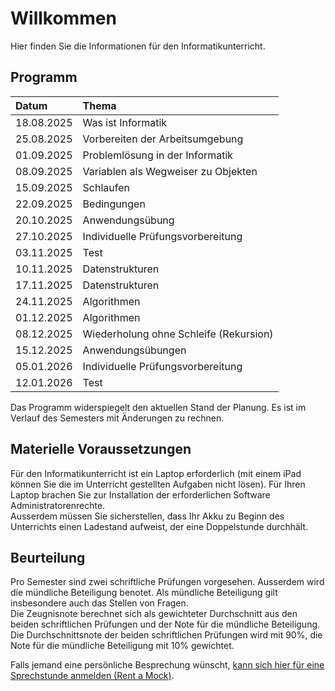 # Willkommen

Hier finden Sie die Informationen für den Informatikunterricht.

## Programm

| Datum | Thema |
| :--- | :--- |
| 18.08.2025 | Was ist Informatik |
| 25.08.2025 | Vorbereiten der Arbeitsumgebung |
| 01.09.2025 | Problemlösung in der Informatik |
| 08.09.2025 | Variablen als Wegweiser zu Objekten |
| 15.09.2025 | Schlaufen |
| 22.09.2025 | Bedingungen |
| 20.10.2025 | Anwendungsübung |
| 27.10.2025 | Individuelle Prüfungsvorbereitung |
| 03.11.2025 | Test |
| 10.11.2025 | Datenstrukturen |
| 17.11.2025 | Datenstrukturen |
| 24.11.2025 | Algorithmen |
| 01.12.2025 | Algorithmen |
| 08.12.2025 | Wiederholung ohne Schleife (Rekursion) |
| 15.12.2025 | Anwendungsübungen |
| 05.01.2026 | Individuelle Prüfungsvorbereitung |
| 12.01.2026 | Test |

Das Programm widerspiegelt den aktuellen Stand der Planung. Es ist im
Verlauf des Semesters mit Änderungen zu rechnen.

## Materielle Voraussetzungen

Für den Informatikunterricht ist ein Laptop erforderlich (mit einem iPad
können Sie die im Unterricht gestellten Aufgaben nicht lösen). Für Ihren
Laptop brachen Sie zur Installation der erforderlichen Software
Administratorenrechte.  
Ausserdem müssen Sie sicherstellen, dass Ihr Akku zu Beginn des
Unterrichts einen Ladestand aufweist, der eine Doppelstunde durchhält.

## Beurteilung

Pro Semester sind zwei schriftliche Prüfungen vorgesehen. Ausserdem wird
die mündliche Beteiligung benotet. Als mündliche Beteiligung gilt
insbesondere auch das Stellen von Fragen.  
Die
Zeugnisnote berechnet sich als gewichteter Durchschnitt aus den beiden
schriftlichen Prüfungen und der Note für die mündliche Beteiligung. Die
Durchschnittsnote der beiden schriftlichen Prüfungen wird mit 90%, die
Note für die mündliche Beteiligung mit 10% gewichtet.


Falls jemand eine persönliche Besprechung wünscht,
<a href="https://calendar.app.google/XdTippvkrbHJct3Y9" target="_blank">
kann sich hier für eine Sprechstunde anmelden (Rent a Mock)</a>.